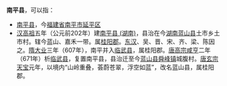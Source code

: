 '''南平县'''，可以指：
*[[南平县|南平县]]，今[[福建省|福建省]][[南平市|南平市]][[延平区|延平区]]
*[[汉高祖|汉高祖]]五年（公元前202年）建[[南平县_(湖南)|南平县 (湖南)]]，县治在今[[湖南|湖南]][[蓝山县|蓝山县]]土市乡土市村。辖今蓝山、嘉禾一带。属[[桂阳郡|桂阳郡]]。[[东汉|东汉]]、吴、晋、宋、齐、梁、陈因之。[[隋|隋]][[大业|大业]]三年（607年），南平并入[[临武县|临武县]]，属桂阳郡。[[唐高宗|唐高宗]][[咸亨|咸亨]]二年（671年）析[[临武县|临武县]]，复置南平县，县治迁至今[[蓝山县|蓝山县]][[舜峰镇|舜峰镇]]城腹村。[[唐玄宗|唐玄宗]][[天宝_(唐朝)|天宝]]元年，以境内“山岭重叠，荟蔚苍翠，浮空如蓝”，改名蓝山县，属桂阳郡。

{{Disambiguation|Cat=三字中国县名消歧义}}